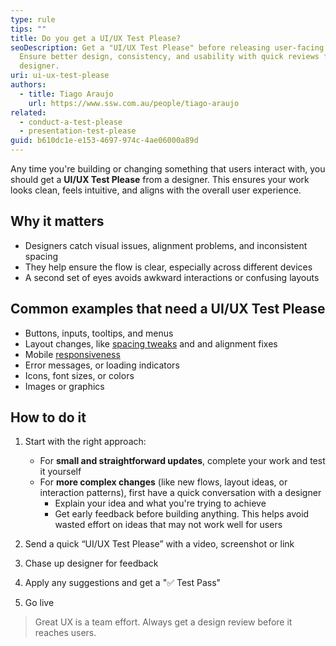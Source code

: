 ```yaml
---
type: rule
tips: ""
title: Do you get a UI/UX Test Please?
seoDescription: Get a "UI/UX Test Please" before releasing user-facing work.
  Ensure better design, consistency, and usability with quick reviews from a
  designer.
uri: ui-ux-test-please
authors:
  - title: Tiago Araujo
    url: https://www.ssw.com.au/people/tiago-araujo
related:
  - conduct-a-test-please
  - presentation-test-please
guid: b610dc1e-e153-4697-974c-4ae06000a89d
---
```

Any time you're building or changing something that users interact with, you should get a **UI/UX Test Please** from a designer. This ensures your work looks clean, feels intuitive, and aligns with the overall user experience.
## Why it matters

- Designers catch visual issues, alignment problems, and inconsistent spacing
- They help ensure the flow is clear, especially across different devices
- A second set of eyes avoids awkward interactions or confusing layouts

## Common examples that need a UI/UX Test Please
- Buttons, inputs, tooltips, and menus
- Layout changes, like [spacing tweaks](/format-new-lines) and and alignment fixes
- Mobile [responsiveness](/responsive-design)
- Error messages, or loading indicators
- Icons, font sizes, or colors
- Images or graphics

## How to do it

1. Start with the right approach:
   - For **small and straightforward updates**, complete your work and test it yourself
   - For **more complex changes** (like new flows, layout ideas, or interaction patterns), first have a quick conversation with a designer
     - Explain your idea and what you're trying to achieve
     - Get early feedback before building anything. This helps avoid wasted effort on ideas that may not work well for users

2. Send a quick “UI/UX Test Please” with a video, screenshot or link
3. Chase up designer for feedback
4. Apply any suggestions and get a "✅ Test Pass"
5. Go live

> Great UX is a team effort. Always get a design review before it reaches users.

